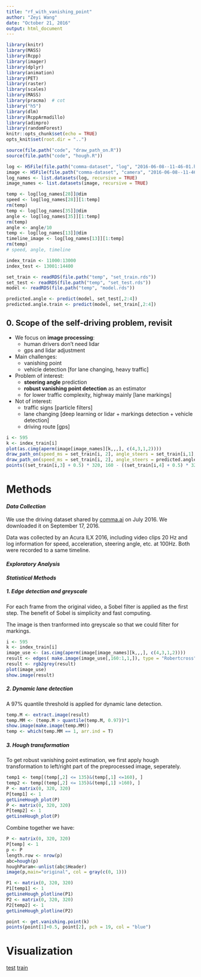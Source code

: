 ```yaml
---
title: "rf_with_vanishing_point"
author: "Zeyi Wang"
date: "October 21, 2016"
output: html_document
---
```



```r
library(knitr)
library(MASS)
library(Rcpp)
library(imager)
library(dplyr)
library(animation)
library(PET)
library(raster)
library(scales)
library(MASS)
library(pracma)  # cot
library("h5")
library(dlm)
library(RcppArmadillo)
library(adimpro)
library(randomForest)
knitr::opts_chunk$set(echo = TRUE)
opts_knit$set(root.dir = "..")
```

```r
source(file.path("code", "draw_path_on.R"))
source(file.path("code", "hough.R"))

log <- H5File(file.path("comma-dataset", "log", "2016-06-08--11-46-01.h5"))
image <- H5File(file.path("comma-dataset", "camera", "2016-06-08--11-46-01.h5"))
log_names <- list.datasets(log, recursive = TRUE)
image_names <- list.datasets(image, recursive = TRUE)

temp <- log[log_names[28]]@dim
speed <- log[log_names[28]][1:temp]
rm(temp)
temp <- log[log_names[35]]@dim
angle <- log[log_names[35]][1:temp]
rm(temp)
angle <- angle/10
temp <- log[log_names[13]]@dim
timeline_image <- log[log_names[13]][1:temp]
rm(temp)
# speed, angle, timeline

index_train <- 11000:13000
index_test <- 13001:14400

set_train <- readRDS(file.path("temp", "set_train.rds"))
set_test <- readRDS(file.path("temp", "set_test.rds"))
model <- readRDS(file.path("temp", "model.rds"))

predicted.angle <- predict(model, set_test[,2:4])
predicted.angle.train <- predict(model, set_train[,2:4])
```


## 0. Scope of the self-driving problem, revisit

- We focus on __image processing__:
    + human drivers don't need lidar
    + gps and lidar adjustment

- Main challenges: 
    + vanishing point
    + vehicle detection [for lane changing, heavy traffic]
    
- Problem of interest: 
    + __steering angle__ prediction
    + __robust vanishing point detection__ as an estimator
    + for lower traffic complexity, highway mainly [lane markings]

- Not of interest: 
    + traffic signs [particle filters]
    + lane changing [deep learning or lidar + markings detection + vehicle detection]
    + driving route [gps]

```r
i <- 595
k <- index_train[i]
plot(as.cimg(aperm(image[image_names][k,,,], c(4,3,1,2))))
draw_path_on(speed_ms = set_train[i, 2], angle_steers = set_train[i,1], color = "blue")
draw_path_on(speed_ms = set_train[i, 2], angle_steers = predicted.angle.train[i], color = "green")
points((set_train[i,3] + 0.5) * 320, 160 - ((set_train[i,4] + 0.5) * 320 - 160), col = "red", pch=19, cex=1.5)
```

# Methods

#### _Data Collection_

We use the driving dataset shared by [comma.ai](https://github.com/commaai/research) on July 2016. We downloaded it on September 17, 2016. 

Data was collected by an Acura ILX 2016, including video clips 20 Hz and log information for speed, acceleration, steering angle, etc. at 100Hz. Both were recorded to a same timeline. 

#### _Exploratory Analysis_

#### _Statistical Methods_

##### __1. Edge detection and greyscale__

For each frame from the original video, a Sobel filter is applied as the first step. The benefit of Sobel is simplicity and fast computing. 

The image is then tranformed into greyscale so that we could filter for markings.

```r
i <- 595
k <- index_train[i]
image_use <- (as.cimg(aperm(image[image_names][k,,,], c(4,3,1,2))))
result <- edges( make.image(image_use[,160:1,1,]), type = "Robertcross")
result <- rgb2grey(result)
plot(image_use)
show.image(result)
```

##### __2. Dynamic lane detection__

A 97% quantile threshold is applied for dynamic lane detection. 

```r
temp.M <- extract.image(result)
temp.MM <- (temp.M > quantile(temp.M, 0.97))*1
show.image(make.image(temp.MM))
temp <- which(temp.MM == 1, arr.ind = T)
```

##### __3. Hough transformation__

To get robust vanishing point estimation, we first apply hough transformation to left/right part of the preprocessed image, seperately. 

```r
temp1 <- temp[(temp[,2] <= 135)&(temp[,1] <=160), ]
temp2 <- temp[(temp[,2] <= 135)&(temp[,1] >160), ]
P <- matrix(0, 320, 320)
P[temp1] <- 1
getLineHough_plot(P)
P <- matrix(0, 320, 320)
P[temp2] <- 1
getLineHough_plot(P)
```

Combine together we have:

```r
P <- matrix(0, 320, 320)
P[temp] <- 1
p <- P
length.row <- nrow(p)
abc=hough(p)
houghParam<-unlist(abc$Header)
image(p,main="original", col = gray(c(0, 1)))

P1 <- matrix(0, 320, 320)
P1[temp1] <- 1
getLineHough_plotline(P1)
P2 <- matrix(0, 320, 320)
P2[temp2] <- 1
getLineHough_plotline(P2)

point <- get.vanishing.point(k)
points(point[1]+0.5, point[2], pch = 19, col = "blue")
```

# Visualization

[test](https://www.youtube.com/watch?v=E4DUmLJFs_c&feature=youtu.be)
[train](https://www.youtube.com/watch?v=p2RmdN7Chl0&feature=youtu.be)
